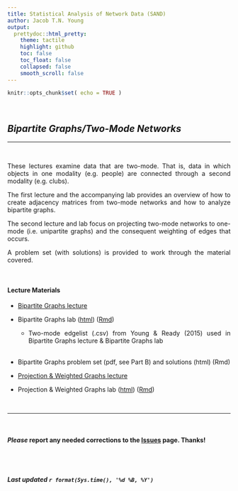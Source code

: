 ```yaml
---
title: Statistical Analysis of Network Data (SAND)
author: Jacob T.N. Young
output:
  prettydoc::html_pretty:
    theme: tactile
    highlight: github
    toc: false
    toc_float: false
    collapsed: false
    smooth_scroll: false
---
```


<style>
body {
text-align: justify}
</style>

```r
knitr::opts_chunk$set( echo = TRUE )
```


<br>

## *Bipartite Graphs/Two-Mode Networks*

----

<br>


These lectures examine data that are two-mode. That is, data in which objects in one modality (e.g. people) are connected through a second modality (e.g. clubs). 

The first lecture and the accompanying lab provides an overview of how to create adjacency matrices from two-mode networks and how to analyze bipartite graphs. 

The second lecture and lab focus on projecting two-mode networks to one-mode (i.e. unipartite graphs) and the consequent weighting of edges that occurs. 

A problem set (with solutions) is provided to work through the material covered.

<br>

#### Lecture Materials  

  + [Bipartite Graphs lecture](_lectures\lecture-07-bipartite.pdf)
  
  + Bipartite Graphs lab ([html](_labs\lab-07-bipartite.html)) ([Rmd](_labs\lab-07-bipartite.Rmd))
  
    + Two-mode edgelist (.csv) from Young & Ready (2015) used in Bipartite Graphs lecture & Bipartite Graphs lab  
  <br>
  
  + Bipartite Graphs problem set (pdf, see Part B) and solutions (html) (Rmd)
  
  + [Projection & Weighted Graphs lecture](_lectures\lecture-08-projection-weighted.pdf)
  
  + Projection & Weighted Graphs lab ([html](_labs\lab-08-projection-weighted.html)) ([Rmd](_labs\lab-08-projection-weighted.Rmd))

<br>

____

<br>

#### ***Please*** report any needed corrections to the [Issues](https://github.com/jacobtnyoung/SAND/issues) page. Thanks!

<br>
<br>


###### ***Last updated `r format(Sys.time(), '%d %B, %Y')`***